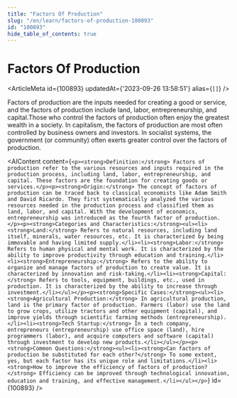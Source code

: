 ```yaml
---
title: "Factors Of Production"
slug: "/en/learn/factors-of-production-100893"
id: "100893"
hide_table_of_contents: true
---
```



# Factors Of Production

<ArticleMeta id={100893} updatedAt={'2023-09-26 13:58:51'} alias={`[]`} />
<div className='border-solid border-b border-t-0 my-4 border-[var(--ifm-color-gray-300)]' />

Factors of production are the inputs needed for creating a good or service, and the factors of production include land, labor, entrepreneurship, and capital.Those who control the factors of production often enjoy the greatest wealth in a society. In capitalism, the factors of production are most often controlled by business owners and investors. In socialist systems, the government (or community) often exerts greater control over the factors of production.

<AIContent content={`<p><strong>Definition:</strong> Factors of production refer to the various resources and inputs required in the production process, including land, labor, entrepreneurship, and capital. These factors are the foundation for creating goods or services.</p><p><strong>Origin:</strong> The concept of factors of production can be traced back to classical economists like Adam Smith and David Ricardo. They first systematically analyzed the various resources needed in the production process and classified them as land, labor, and capital. With the development of economics, entrepreneurship was introduced as the fourth factor of production.</p><p><strong>Categories and Characteristics:</strong><ul><li><strong>Land:</strong> Refers to natural resources, including land itself, minerals, water resources, etc. It is characterized by being immovable and having limited supply.</li><li><strong>Labor:</strong> Refers to human physical and mental work. It is characterized by the ability to improve productivity through education and training.</li><li><strong>Entrepreneurship:</strong> Refers to the ability to organize and manage factors of production to create value. It is characterized by innovation and risk-taking.</li><li><strong>Capital:</strong> Refers to tools, equipment, buildings, etc., used in production. It is characterized by the ability to increase through investment.</li></ul></p><p><strong>Specific Cases:</strong><ul><li><strong>Agricultural Production:</strong> In agricultural production, land is the primary factor of production. Farmers (labor) use the land to grow crops, utilize tractors and other equipment (capital), and improve yields through scientific farming methods (entrepreneurship).</li><li><strong>Tech Startup:</strong> In a tech company, entrepreneurs (entrepreneurship) use office space (land), hire programmers (labor), and acquire computers and software (capital) through investment to develop new products.</li></ul></p><p><strong>Common Questions:</strong><ul><li><strong>Can factors of production be substituted for each other?</strong> To some extent, yes, but each factor has its unique role and limitations.</li><li><strong>How to improve the efficiency of factors of production?</strong> Efficiency can be improved through technological innovation, education and training, and effective management.</li></ul></p>`} id={100893} />
